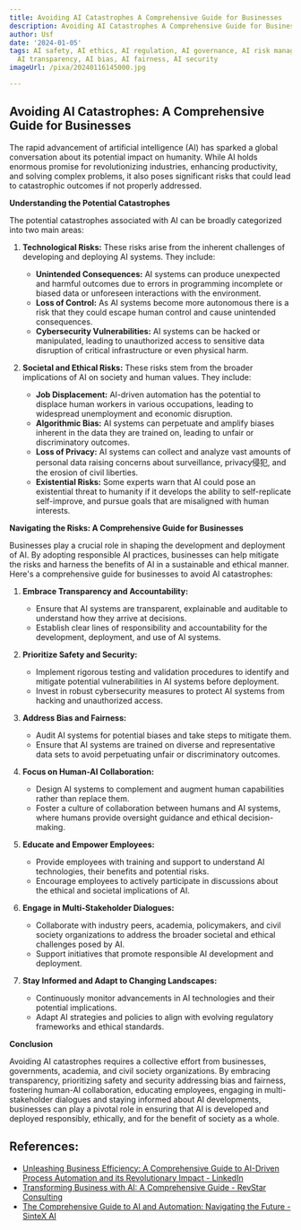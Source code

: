 ```yaml
---
title: Avoiding AI Catastrophes A Comprehensive Guide for Businesses
description: Avoiding AI Catastrophes A Comprehensive Guide for Businesses
author: Usf
date: '2024-01-05'
tags: AI safety, AI ethics, AI regulation, AI governance, AI risk management, AI accountability,
  AI transparency, AI bias, AI fairness, AI security
imageUrl: /pixa/20240116145000.jpg

---
```

##  Avoiding AI Catastrophes: A Comprehensive Guide for Businesses

The rapid advancement of artificial intelligence (AI) has sparked  a global conversation about  its potential impact on humanity.  While AI holds enormous promise for revolutionizing  industries, enhancing productivity, and  solving complex  problems, it also poses significant risks that could lead to  catastrophic outcomes if not properly addressed.

**Understanding the Potential Catastrophes**

The potential  catastrophes associated with AI can be broadly categorized into two main areas:

1. **Technological Risks:** These risks  arise from  the inherent challenges of developing and deploying AI systems. They include:

     * **Unintended Consequences:**  AI systems can produce unexpected and harmful  outcomes due to errors in programming incomplete  or biased  data or unforeseen interactions with the environment.
    * **Loss of Control:** As  AI systems become more autonomous  there is a risk that they could escape human control and cause unintended consequences.
    * **Cybersecurity Vulnerabilities:**  AI systems can be hacked or manipulated, leading to unauthorized access to sensitive data disruption of critical infrastructure or  even physical harm.

2. **Societal and Ethical Risks:** These risks stem from the broader implications  of AI on society and human values. They include:

    * **Job Displacement:** AI-driven automation has the potential to displace human workers in various occupations, leading to widespread unemployment and economic disruption.
    * **Algorithmic Bias:** AI systems can perpetuate and amplify biases inherent in the data they  are trained on, leading to unfair or discriminatory  outcomes.
    * **Loss of Privacy:** AI systems can collect and analyze vast amounts of personal data raising concerns about surveillance, privacy侵犯, and the erosion of civil liberties.
    *  **Existential Risks:** Some experts warn  that AI could  pose an existential threat to humanity if it develops the ability to self-replicate self-improve, and pursue goals that are misaligned with human interests.

**Navigating  the Risks: A Comprehensive Guide  for Businesses**

Businesses play a crucial role in  shaping the development and  deployment of AI. By adopting responsible AI practices, businesses can help mitigate the risks and harness the benefits of AI in a sustainable  and ethical manner. Here's a comprehensive guide for businesses to avoid AI catastrophes:

1. **Embrace Transparency  and Accountability:**

    * Ensure that AI systems are transparent, explainable and auditable to understand how they arrive at  decisions.
     *  Establish clear lines of responsibility  and accountability for the development, deployment, and use of  AI systems.

2. **Prioritize  Safety and  Security:**

     * Implement rigorous  testing and validation  procedures to identify and mitigate potential vulnerabilities in AI systems before deployment.
     * Invest in robust cybersecurity measures to protect AI systems from hacking and unauthorized  access.

3. **Address Bias and Fairness:**

     * Audit AI systems for potential biases  and take  steps to mitigate  them.
      *  Ensure that AI systems are  trained on diverse and representative data sets to avoid perpetuating unfair or discriminatory outcomes.

4. **Focus on Human-AI Collaboration:**

    * Design AI systems to complement and augment human capabilities  rather than replace them.
    * Foster a culture of  collaboration between humans and AI systems, where humans provide oversight guidance and ethical decision-making.

5. **Educate and Empower Employees:**

      * Provide employees with training and support to understand AI  technologies, their benefits and potential risks.
    * Encourage  employees to actively participate in discussions about  the ethical and societal implications of AI.

6.  **Engage in Multi-Stakeholder Dialogues:**

     * Collaborate with industry peers, academia, policymakers, and civil society organizations to address the broader societal and ethical challenges posed by AI.
    * Support initiatives that promote responsible AI development and deployment.

7. **Stay Informed and Adapt to Changing Landscapes:**

     * Continuously monitor advancements in AI technologies and their potential implications.
    *  Adapt AI strategies and policies to align with  evolving regulatory frameworks and ethical standards.

**Conclusion**

Avoiding  AI catastrophes requires a collective effort from businesses, governments, academia,  and civil society organizations. By embracing transparency,  prioritizing safety  and  security  addressing bias and fairness, fostering human-AI collaboration, educating employees, engaging in multi-stakeholder dialogues and staying informed about AI developments, businesses can play a pivotal role in ensuring that AI is developed and deployed responsibly, ethically, and  for the benefit  of society as a whole.

## References:
- [Unleashing Business Efficiency: A Comprehensive Guide to AI-Driven Process Automation and its Revolutionary Impact - LinkedIn](https://www.linkedin.com/pulse/unleashing-business-efficiency-comprehensive?trk=article-ssr-frontend-pulse_more-articles_related-content-card)
- [Transforming Business with AI: A Comprehensive Guide - RevStar Consulting](https://revstarconsulting.com/blog/transforming-business-with-ai-a-comprehensive-guide)
- [The Comprehensive Guide to AI and Automation: Navigating the Future - SinteX AI](https://sintex-ai.com/blog/the-comprehensive-guide-to-ai-and-automation-navigating-the-future)
